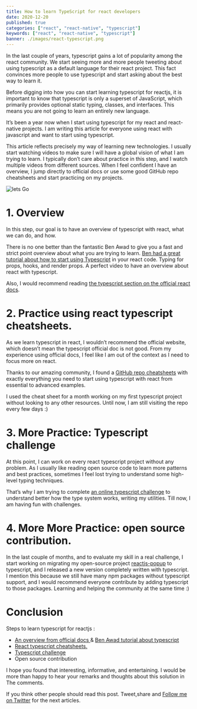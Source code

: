 ```yaml
---
title: How to learn TypeScript for react developers
date: 2020-12-20
published: true
categories: ["react", "react-native", "typescript"]
keywords: ["react", "react-native", "typescript"]
banner: ./images/react-typescript.png
---
```


In the last couple of years, typescript gains a lot of popularity among the react community. We start seeing more and more people tweeting about using typescript as a default language for their react project. This fact convinces more people to use typescript and start asking about the best way to learn it.

Before digging into how you can start learning typescript for reactjs, it is important to know that typescript is only a superset of JavaScript, which primarily provides optional static typing, classes, and interfaces. This means you are not going to learn an entirely new language.

It’s been a year now when I start using typescript for my react and react-native projects. I am writing this article for everyone using react with javascript and want to start using typescript.

This article reflects precisely my way of learning new technologies. I usually start watching videos to make sure I will have a global vision of what I am trying to learn. I typically don’t care about practice in this step, and I watch multiple videos from different sources. When I feel confident I have an overview, I jump directly to official docs or use some good GitHub repo cheatsheets and start practicing on my projects.

![lets Go ](https://media.giphy.com/media/3oEduYKjPVbx6vHiJW/source.gif)

# 1. Overview

In this step, our goal is to have an overview of typescript with react, what we can do, and how.

There is no one better than the fantastic Ben Awad to give you a fast and strict point overview about what you are trying to learn. [Ben had a great tutorial about how to start using Typescript](https://www.youtube.com/watch?v=Z5iWr6Srsj8&t=86s&ab_channel=BenAwad) in your react code. Typing for props, hooks, and render props. A perfect video to have an overview about react with typescript.

Also, I would recommend reading [the typescript section on the official react docs](https://reactjs.org/docs/static-type-checking.html#typescript).

# 2. Practice using react typescript cheatsheets.

As we learn typescript in react, I wouldn’t recommend the official website, which doesn’t mean the typescript official doc is not good. From my experience using official docs, I feel like I am out of the context as I need to focus more on react.

Thanks to our amazing community, I found a [GitHub repo cheatsheets](https://github.com/typescript-cheatsheets/react) with exactly everything you need to start using typescript with react from essential to advanced examples.

I used the cheat sheet for a month working on my first typescript project without looking to any other resources. Until now, I am still visiting the repo every few days :)

# 3. More Practice: Typescript challenge

At this point, I can work on every react typescript project without any problem. As I usually like reading open source code to learn more patterns and best practices, sometimes I feel lost trying to understand some high-level typing techniques.

That’s why I am trying to complete [an online typescript challenge](https://github.com/type-challenges/type-challenges) to understand better how the type system works, writing my utilities. Till now, I am having fun with challenges.

# 4. More More Practice: open source contribution.

In the last couple of months, and to evaluate my skill in a real challenge, I start working on migrating my open-source project [reactjs-popup](https://react-popup.elazizi.com/) to typescript, and I released a new version completely written with typescript. I mention this because we still have many npm packages without typescript support, and I would recommend everyone contribute by adding typescript to those packages. Learning and helping the community at the same time :)

# Conclusion

Steps to learn typescript for reactjs :

- [An overview from official docs ](https://reactjs.org/docs/static-type-checking.html#typescript) & [Ben Awad tutorial about typescript](https://www.youtube.com/watch?v=Z5iWr6Srsj8&t=86s&ab_channel=BenAwad)
- [React typescript cheatsheets.](https://github.com/typescript-cheatsheets/react)
- [Typescript challenge](https://github.com/type-challenges/type-challenges)
- Open source contribution

I hope you found that interesting, informative, and entertaining. I would be more than happy to hear your remarks and thoughts about this solution in The comments.

If you think other people should read this post. Tweet,share and [Follow me on Twitter](https://twitter.com/ElaziziYoussouf) for the next articles.
